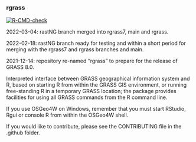 ### rgrass

<!-- badges: start -->
[![R-CMD-check](https://github.com/rsbivand/rgrass/workflows/R-CMD-check/badge.svg)](https://github.com/rsbivand/rgrass/actions)
<!-- badges: end -->

2022-03-04: rastNG branch merged into rgrass7, main and rgrass.

2022-02-18: rastNG branch ready for testing and within a short period for merging with the rgrass7 and rgrass branches and main.

2021-12-14: repository re-named "rgrass" to prepare for the release of GRASS 8.0.

Interpreted interface between GRASS geographical information system and R, based on starting R from within the GRASS GIS environment, or running free-standing R in a temporary GRASS location; the package provides facilities for using all GRASS commands from the R command line.

If you use OSGeo4W on Windows, remember that you must start RStudio, Rgui or console R from within the OSGeo4W shell.

If you would like to contribute, please see the CONTRIBUTING file in the .github folder.
